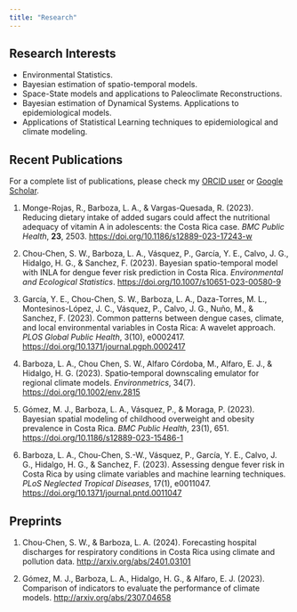 ```yaml
---
title: "Research"
---
```


## Research Interests

-   Environmental Statistics.
-   Bayesian estimation of spatio-temporal models.
-   Space-State models and applications to Paleoclimate Reconstructions.
-   Bayesian estimation of Dynamical Systems. Applications to epidemiological models.
-   Applications of Statistical Learning techniques to epidemiological and climate modeling.

## Recent Publications

For a complete list of publications, please check my [ORCID user](https://orcid.org/0000-0002-7009-5207) or [Google Scholar](https://scholar.google.com/citations?user=gzstLXwAAAAJ&hl=es).

1.  Monge-Rojas, R., Barboza, L. A., & Vargas-Quesada, R. (2023). Reducing dietary intake of added sugars could affect the nutritional adequacy of vitamin A in adolescents: the Costa Rica case. *BMC Public Health*, **23**, 2503. <https://doi.org/10.1186/s12889-023-17243-w>

2.  Chou-Chen, S. W., Barboza, L. A., Vásquez, P., García, Y. E., Calvo, J. G., Hidalgo, H. G., & Sanchez, F. (2023). Bayesian spatio-temporal model with INLA for dengue fever risk prediction in Costa Rica. *Environmental and Ecological Statistics*. <https://doi.org/10.1007/s10651-023-00580-9>

3.  García, Y. E., Chou-Chen, S. W., Barboza, L. A., Daza-Torres, M. L., Montesinos-López, J. C., Vásquez, P., Calvo, J. G., Nuño, M., & Sanchez, F. (2023). Common patterns between dengue cases, climate, and local environmental variables in Costa Rica: A wavelet approach. *PLOS Global Public Health*, 3(10), e0002417. <https://doi.org/10.1371/journal.pgph.0002417>

4.  Barboza, L. A., Chou Chen, S. W., Alfaro Córdoba, M., Alfaro, E. J., & Hidalgo, H. G. (2023). Spatio‐temporal downscaling emulator for regional climate models. *Environmetrics*, 34(7). <https://doi.org/10.1002/env.2815>

5.  Gómez, M. J., Barboza, L. A., Vásquez, P., & Moraga, P. (2023). Bayesian spatial modeling of childhood overweight and obesity prevalence in Costa Rica. *BMC Public Health*, 23(1), 651. <https://doi.org/10.1186/s12889-023-15486-1>

6.  Barboza, L. A., Chou-Chen, S.-W., Vásquez, P., García, Y. E., Calvo, J. G., Hidalgo, H. G., & Sanchez, F. (2023). Assessing dengue fever risk in Costa Rica by using climate variables and machine learning techniques. *PLoS Neglected Tropical Diseases*, 17(1), e0011047. <https://doi.org/10.1371/journal.pntd.0011047>

## Preprints

1. Chou-Chen, S. W., & Barboza, L. A. (2024). Forecasting hospital discharges for respiratory conditions in Costa Rica using climate and pollution data. <http://arxiv.org/abs/2401.03101>

1.  Gómez, M. J., Barboza, L. A., Hidalgo, H. G., & Alfaro, E. J. (2023). Comparison of indicators to evaluate the performance of climate models. <http://arxiv.org/abs/2307.04658>
